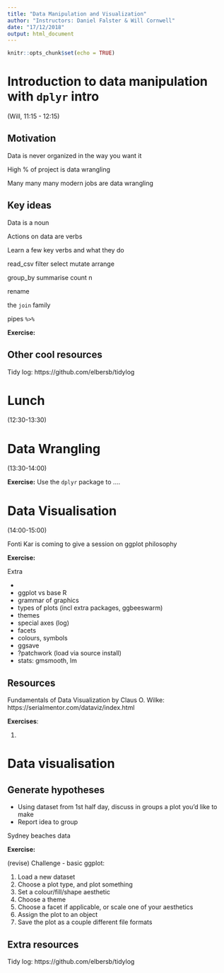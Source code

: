 ```yaml
---
title: "Data Manipulation and Visualization"
author: "Instructors: Daniel Falster & Will Cornwell"
date: "17/12/2018"
output: html_document
---
```


```r
knitr::opts_chunk$set(echo = TRUE)
```

# Introduction to data manipulation with `dplyr` intro

(Will, 11:15 - 12:15)

## Motivation

Data is never organized in the way you want it 

High % of project is data wrangling

Many many many modern jobs are data wrangling

## Key ideas

Data is a noun

Actions on data are verbs  

Learn a few key verbs and what they do

read_csv
filter
select
mutate
arrange

group_by
summarise
count 
n

rename

the `join` family

pipes  `%>%` 


**Exercise:**


## Other cool resources

Tidy log: https://github.com/elbersb/tidylog


# Lunch

(12:30-13:30)


# Data Wrangling

(13:30-14:00)

**Exercise:** Use the `dplyr` package to ....

# Data Visualisation

(14:00-15:00)

Fonti Kar is coming to give  a session on ggplot philosophy 

**Exercise:**

Extra 

-
- ggplot vs base R
- grammar of graphics
- types of plots (incl extra packages, ggbeeswarm)
- themes
- special axes (log)
- facets
- colours, symbols
- ggsave
- ?patchwork (load via source install)
- stats: gmsmooth, lm

## Resources


Fundamentals of Data Visualization by Claus O. Wilke: https://serialmentor.com/dataviz/index.html


**Exercises**: 

1.

# Data visualisation

## Generate hypotheses

- Using dataset from 1st half day, discuss in groups a plot you'd like to make
- Report idea to group

Sydney beaches data


**Exercise:**

(revise) Challenge - basic ggplot:

1. Load a new dataset
2. Choose a plot type, and plot something
3. Set a colour/fill/shape aesthetic
4. Choose a theme
5. Choose a facet if applicable, or scale one of your aesthetics
6. Assign the plot to an object
7. Save the plot as a couple different file formats


## Extra resources


Tidy log: https://github.com/elbersb/tidylog



